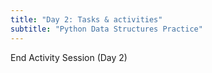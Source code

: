 ```yaml
---
title: "Day 2: Tasks & activities"
subtitle: "Python Data Structures Practice"
---
```



::: {.center-text .body-text-xl .teal-text}
End Activity Session (Day 2)
:::

